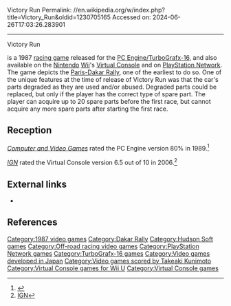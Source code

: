 Victory Run
Permalink: //en.wikipedia.org/w/index.php?title=Victory_Run&oldid=1230705165
Accessed on: 2024-06-26T17:03:26.283901



------
Victory Run
{{Short description|1987 video game}}
{{Infobox video game
|title = Victory Run
|image = Victory-RunUS-Front.jpg
|developer = [[Hudson Soft]]
|publisher = Hudson Soft
|designer = 
|composer = [[Takeaki Kunimoto]]
|engine = 
|released = '''[[PC Engine]]'''{{vgrelease|JP|December 28, 1987}}'''[[TurboGrafx-16]]'''{{vgrelease|NA|August 29, 1989}}'''[[Virtual Console]]'''{{vgrelease|JP|December 2, 2006 (Wii)|NA|December 4, 2006 (Wii)|EU|December 8, 2006 (Wii)|JP|September 17, 2014 (Wii U)}}'''[[PlayStation Network]]'''{{vgrelease|JP|April 22, 2010|NA|June 3, 2011}}
|genre = [[Racing video game|Racing]]
|modes = 
|platforms = [[PC Engine/TurboGrafx-16]], [[Virtual Console]], [[PlayStation Network]]
|caption = 
|alt = 
}}

{{nihongo|'''''Victory Run'''''|ビクトリーラン栄光の13,000キロ―|Bikutoriran Eikou no 13,000 Kiroo|"Victory Run: 13,000 Kilometers of Glory"}} is a 1987 [[racing game]] released for the [[PC Engine/TurboGrafx-16]], and also available on the [[Nintendo]] [[Wii]]'s [[Virtual Console]] and on [[PlayStation Network]]. The game depicts the [[Dakar Rally|Paris-Dakar Rally]], one of the earliest to do so. One of the unique features at the time of release of Victory Run was that the car's parts degraded as they are used and/or abused. Degraded parts could be replaced, but only if the player has the correct type of spare part. The player can acquire up to 20 spare parts before the first race, but cannot acquire any more spare parts after starting the first race.

==Reception==
''[[Computer and Video Games]]'' rated the PC Engine version 80% in 1989.<ref name="CVG">{{cite journal |title=Complete Games Guide |journal=[[Computer and Video Games]] |date=16 October 1989 |issue=Complete Guide to Consoles |pages=46–77 |url=https://retrocdn.net/images/9/98/CompleteGuideToConsoles_UK_01.pdf#page=46}}</ref>

''[[IGN]]'' rated the Virtual Console version 6.5 out of 10 in 2006.<ref>[https://web.archive.org/web/20061212025952/http://wii.ign.com/articles/750/750180p1.html IGN]</ref>

==External links==
*{{moby game|id=/victory-run|name=''Victory Run''}}

==References==
{{reflist}}

[[Category:1987 video games]]
[[Category:Dakar Rally]]
[[Category:Hudson Soft games]]
[[Category:Off-road racing video games]]
[[Category:PlayStation Network games]]
[[Category:TurboGrafx-16 games]]
[[Category:Video games developed in Japan]]
[[Category:Video games scored by Takeaki Kunimoto]]
[[Category:Virtual Console games for Wii U]]
[[Category:Virtual Console games]]


{{rally-racing-videogame-stub}}
